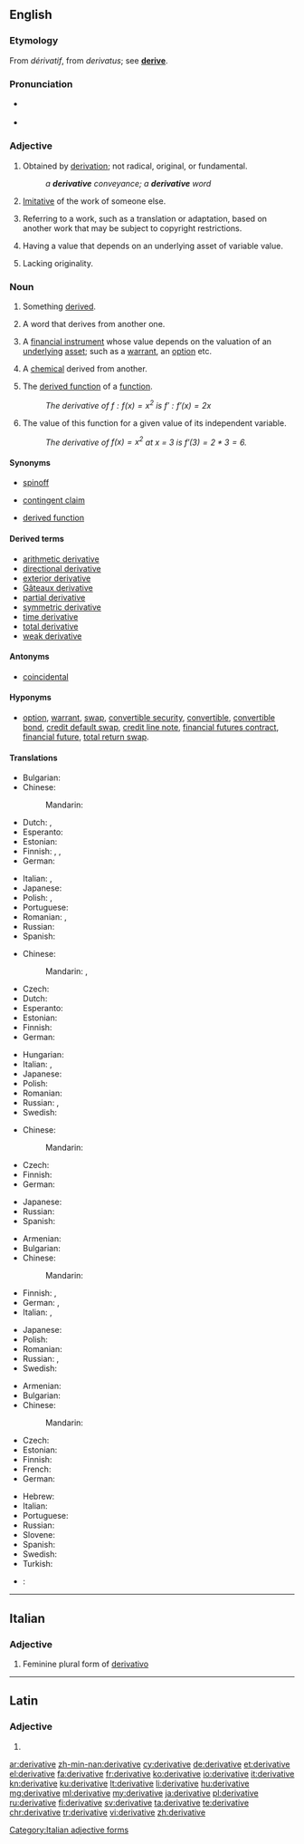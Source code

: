 ==English==
{{wikipedia|dab=Derivative (disambiguation)|mul=Derivative}}

===Etymology===
From {{etyl|frm|en}} ''dérivatif'', from {{etyl|la|en}} ''derivatus''; see '''[[derive]]'''.

===Pronunciation===
* {{a|UK}} {{IPA|/dɪˈɹɪvətɪv/}}
* {{audio|en-us-derivative.ogg|Audio (US)}}

===Adjective===
{{en-adj}}

# Obtained by [[derivation]]; not radical, original, or fundamental.
#: ''a '''derivative''' conveyance; a '''derivative''' word''
# [[imitative|Imitative]] of the work of someone else.
# {{context|legal|copyright|lang=en}} Referring to a work, such as a translation or adaptation, based on another work that may be subject to copyright restrictions.
# {{context|finance|lang=en}} Having a value that depends on an underlying asset of variable value.
# Lacking originality.

===Noun===
{{en-noun}}

# Something [[derive|derived]].
# {{context|linguistics|lang=en}} A word that derives from another one.
# {{context|finance|lang=en}} A [[financial instrument]] whose value depends on the valuation of an [[underlying]] [[asset]]; such as a [[warrant]], an [[option]] etc.
# {{context|chemistry|lang=en}} A [[chemical]] derived from another.
# {{context|calculus|lang=en}} The [[derived function]] of a [[function]].
#: ''The derivative of <math>f:f(x) = x^2</math> is <math>f':f'(x) = 2x</math>''
# {{context|calculus|lang=en}} The value of this function for a given value of its independent variable.
#: ''The derivative of <math>f(x) = x^2</math> at x = 3 is <math>f'(3) = 2 * 3 = 6</math>.''

====Synonyms====
* {{sense|something derived}} [[spinoff]]
* {{sense|finance}} [[contingent claim]]
* {{sense|in analysis: function}} [[derived function]]

====Derived terms====
* [[arithmetic derivative]]
* [[directional derivative]]
* [[exterior derivative]]
* [[Gâteaux derivative]]
* [[partial derivative]]
* [[symmetric derivative]]
* [[time derivative]]
* [[total derivative]]
* [[weak derivative]]

====Antonyms====
* [[coincidental]]

====Hyponyms====
* {{sense|finance}} [[option]], [[warrant]], [[swap]], [[convertible security]], [[convertible]], [[convertible bond]], [[credit default swap]], [[credit line note]], [[financial futures contract]], [[financial future]], [[total return swap]].

====Translations====
{{trans-top|something derived}}
* Bulgarian: {{t+|bg|производно|n}}
* Chinese:
*: Mandarin: {{t|cmn|衍生物|tr=yánshēngwù|sc=Hani}}
* Dutch: {{t-|nl|afgeleide|f}}, {{t+|nl|derivaat|n}}
* Esperanto: {{t-|eo|derivaĵo}}
* Estonian: {{t-|et|tuletis}}
* Finnish: {{t+|fi|johdannainen}}, {{t+|fi|johdos}}, {{t-|fi|derivaatti}}
* German: {{t+|de|Ableitung|f}}
{{trans-mid}}
* Italian: {{t+|it|derivato|m}}, {{t+|it|derivata|f}}
* Japanese: {{t-|ja|派生|tr=hasei|sc=Jpan}}
* Polish: {{t-|pl|pochodny}}, {{t-|pl|wtórny}}
* Portuguese: {{t+|pt|derivado|m}}
* Romanian: {{t-|ro|derivat|m}}, {{t-|ro|derivată|f}}
* Russian: {{t-|ru|производное|n|tr=proizvódnoje|sc=Cyrl}}
* Spanish: {{t+|es|derivado|m}}
{{trans-bottom}}

{{trans-top|word that derives from another}}
* Chinese:
*: Mandarin: {{t|cmn|派生詞|sc=Hani}}, {{t|cmn|派生词|tr=páishēngcí|sc=Hani}}
* Czech: {{t-|cs|odvozenina|f}}
* Dutch: {{t+|nl|afleiding|f}}
* Esperanto: {{t-|eo|derivaĵo}}
* Estonian: {{t-|et|tuletis}}
* Finnish: {{t+|fi|johdos}}
* German: {{t+|de|Ableitung|f}}
{{trans-mid}}
* Hungarian: {{t-|hu|származékszó}}
* Italian: {{t+|it|derivato|m}}, {{t+|it|derivata|f}}
* Japanese: {{t-|ja|派生語|tr=hasei-go|sc=Jpan}}
* Polish: {{t-|pl|derywat|m}}
* Romanian: {{t-|ro|derivat|n}}
* Russian: {{t+|ru|дериват|m|tr=derivát|sc=Cyrl}}, {{t-|ru|производное слово|n|tr=proizvódnoje slóvo|sc=Cyrl}}
* Swedish: {{t+|sv|avledning|c}}
{{trans-bottom}}

{{trans-top|financial instrument whose value depends on the valuation of an underlying instrument}}
* Chinese:
*: Mandarin: {{t|cmn|衍生品|tr=yánshēngpǐn|sc=Hani}}
* Czech: {{t-|cs|derivát|m}}
* Finnish: {{t+|fi|johdannainen}}
* German: {{t+|de|Derivat|n}}
{{trans-mid}}
* Japanese: {{t+|ja|デリバティブ|tr=deribatibu}}
* Russian: {{t+|ru|дериватив|m|tr=derivatív}}
* Spanish: {{t+|es|derivado|m}}
{{trans-bottom}}

{{trans-top|chemical derived from another}}
* Armenian: {{t-|hy|ածանցյալ|tr=acancʿyal|sc=Armn}}
* Bulgarian: {{t+|bg|производно}}
* Chinese:
*: Mandarin: {{t|cmn|衍生物|tr=yánshēngwù|sc=Hani}}
* Finnish: {{t+|fi|johdos}}, {{t+|fi|johdannainen}}
* German: {{t+|de|Abkömmling|m}}, {{t+|de|Derivat|n}}
* Italian: {{t+|it|derivato|m}}, {{t+|it|derivata|f}}
{{trans-mid}}
* Japanese: {{t-|ja|誘導体|tr=yūdotai|sc=Jpan}}
* Polish: {{t+|pl|pochodna|f}}
* Romanian: {{t-|ro|derivat|n}}
* Russian: {{t-|ru|производное|n|tr=proizvódnoje|sc=Cyrl}}, {{t+|ru|дериват|m|tr=derivát|sc=Cyrl}}
* Swedish: {{t+|sv|derivat|n}}
{{trans-bottom}}

{{trans-see|in analysis: function|derived function}}
{{trans-top|in analysis: value}}
* Armenian: {{t-|hy|ածանցյալ|tr=acancʿyal|sc=Armn}}
* Bulgarian: {{t+|bg|производна|f}}
* Chinese:
*: Mandarin: {{t|cmn|导数|tr=dǎoshù|sc=Hani}}
* Czech: {{t-|cs|derivace|f}}
* Estonian: {{t-|et|tuletis}}
* Finnish: {{t+|fi|derivaatta}}
* French: {{t+|fr|dérivée|f}}
* German: {{t+|de|Ableitung|f}}
{{trans-mid}}
* Hebrew: {{t+|he|נגזרת|f|tr=nigzéret}}
* Italian: {{t+|it|derivata|f}}
* Portuguese: {{t+|pt|derivada|f}}
* Russian: {{t+|ru|производная|f|tr=proizvódnaja|sc=Cyrl}}
* Slovene: {{t-|sl|odvod|m}}
* Spanish: {{t+|es|derivada|f}}
* Swedish: {{t+|sv|derivata|c}}
* Turkish: {{t+|tr|türev}}
{{trans-bottom}}

<!--Remove this section once all of the translations below have been moved into the tables above.-->
{{checktrans-top}}
* {{ttbc|es}}: {{qualifier|1-4}} {{t+|es|derivativo|m}}
{{trans-bottom}}

----

==Italian==

===Adjective===
{{head|it}} {{f}}

# Feminine plural form of [[derivativo]]

[[Category:Italian adjective forms]]

----

==Latin==

===Adjective===
{{la-adj-form|dērīvātīve}}

# {{inflection of|dērīvātīvus||voc|m|s|lang=la}}

[[ar:derivative]]
[[zh-min-nan:derivative]]
[[cy:derivative]]
[[de:derivative]]
[[et:derivative]]
[[el:derivative]]
[[fa:derivative]]
[[fr:derivative]]
[[ko:derivative]]
[[io:derivative]]
[[it:derivative]]
[[kn:derivative]]
[[ku:derivative]]
[[lt:derivative]]
[[li:derivative]]
[[hu:derivative]]
[[mg:derivative]]
[[ml:derivative]]
[[my:derivative]]
[[ja:derivative]]
[[pl:derivative]]
[[ru:derivative]]
[[fi:derivative]]
[[sv:derivative]]
[[ta:derivative]]
[[te:derivative]]
[[chr:derivative]]
[[tr:derivative]]
[[vi:derivative]]
[[zh:derivative]]